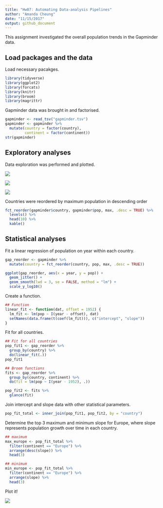 ```yaml
---
title: "Hw07: Automating Data-analysis Pipelines"
author: "Amanda Cheung"
date: "11/15/2017"
output: github_document
---
```


This assignment investigated the overall population trends in the Gapminder data. 

## Load packages and the data

Load necessary pacakges.
```r
library(tidyverse)
library(ggplot2)
library(forcats)
library(knitr)
library(broom)
library(magrittr)
```

Gapminder data was brought in and factorised.
```r
gapminder <- read_tsv("gapminder.tsv")
gapminder <- gapminder %>%
  mutate(country = factor(country),
         continent = factor(continent))
str(gapminder)
```

## Exploratory analyses

Data exploration was performed and plotted.

![](https://raw.githubusercontent.com/cheungamanda/STAT547-hw-cheung-amanda/master/hw07/euro_pop_2002.png)

![](https://raw.githubusercontent.com/cheungamanda/STAT547-hw-cheung-amanda/master/hw07/pop_lifeExp_2007.png)

![](https://raw.githubusercontent.com/cheungamanda/STAT547-hw-cheung-amanda/master/hw07/GDP_lifeExp.png)

Countries were reordered by maximum population in descending order
```r
fct_reorder(gapminder$country, gapminder$pop, max, .desc = TRUE) %>% 
  levels() %>%
  head(10) %>% 
  kable()
```

## Statistical analyses

Fit a linear regression of population on year within each country.

```r
gap_reorder <- gapminder %>% 
  mutate(country = fct_reorder(country, pop, max, .desc = TRUE))

ggplot(gap_reorder, aes(x = year, y = pop)) +
  geom_jitter() +
  geom_smooth(lwd = 3, se = FALSE, method = "lm") +
  scale_y_log10()
```


Create a function.

```r
## Function
linear_fit <- function(dat, offset = 1952) {
  lm_fit <- lm(pop ~ I(year - offset), dat)
  setNames(data.frame(t(coef(lm_fit))), c("intercept", "slope"))
}
```

Fit for all countries.

```r
## Fit for all countries
pop_fit1 <- gap_reorder %>%
  group_by(country) %>% 
  do(linear_fit(.))
pop_fit1

## Broom functions
fits <- gap_reorder %>% 
  group_by(country, continent) %>%
  do(fit = lm(pop ~ I(year - 1952), .))

pop_fit2 <- fits %>% 
  glance(fit)
```


Join intercept and slope data with other statistical parameters.

```r
pop_fit_total <- inner_join(pop_fit1, pop_fit2, by = "country")
```


Determine the top 3 maximum and minimum slope for Europe, where slope represents population growth over time in each country.

```r
## maximum
max_europe <- pop_fit_total %>% 
  filter(continent == "Europe") %>%
  arrange(desc(slope)) %>% 
  head(3)

## minimum
min_europe <- pop_fit_total %>% 
  filter(continent == "Europe") %>%
  arrange(slope) %>% 
  head(3)

```

Plot it!

![](https://raw.githubusercontent.com/cheungamanda/STAT547-hw-cheung-amanda/master/hw07/europe_fit.png)





